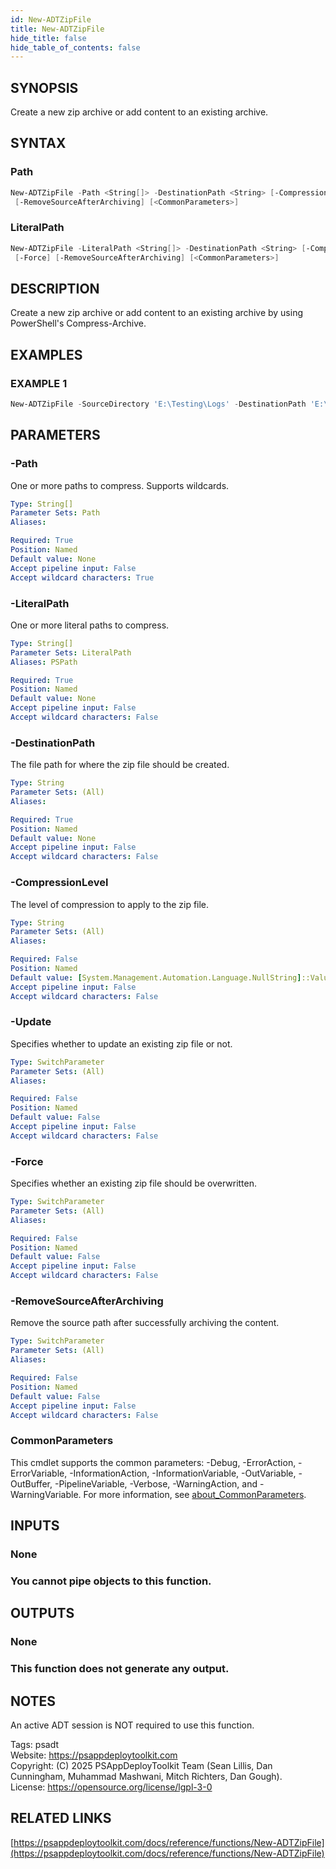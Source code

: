 ```yaml
---
id: New-ADTZipFile
title: New-ADTZipFile
hide_title: false
hide_table_of_contents: false
---
```


## SYNOPSIS

Create a new zip archive or add content to an existing archive.

## SYNTAX

### Path

```powershell
New-ADTZipFile -Path <String[]> -DestinationPath <String> [-CompressionLevel <String>] [-Update] [-Force]
 [-RemoveSourceAfterArchiving] [<CommonParameters>]
```

### LiteralPath

```powershell
New-ADTZipFile -LiteralPath <String[]> -DestinationPath <String> [-CompressionLevel <String>] [-Update]
 [-Force] [-RemoveSourceAfterArchiving] [<CommonParameters>]
```

## DESCRIPTION

Create a new zip archive or add content to an existing archive by using PowerShell's Compress-Archive.

## EXAMPLES

### EXAMPLE 1

```powershell
New-ADTZipFile -SourceDirectory 'E:\Testing\Logs' -DestinationPath 'E:\Testing\TestingLogs.zip'
```

## PARAMETERS

### -Path

One or more paths to compress.
Supports wildcards.

```yaml
Type: String[]
Parameter Sets: Path
Aliases:

Required: True
Position: Named
Default value: None
Accept pipeline input: False
Accept wildcard characters: True
```

### -LiteralPath

One or more literal paths to compress.

```yaml
Type: String[]
Parameter Sets: LiteralPath
Aliases: PSPath

Required: True
Position: Named
Default value: None
Accept pipeline input: False
Accept wildcard characters: False
```

### -DestinationPath

The file path for where the zip file should be created.

```yaml
Type: String
Parameter Sets: (All)
Aliases:

Required: True
Position: Named
Default value: None
Accept pipeline input: False
Accept wildcard characters: False
```

### -CompressionLevel

The level of compression to apply to the zip file.

```yaml
Type: String
Parameter Sets: (All)
Aliases:

Required: False
Position: Named
Default value: [System.Management.Automation.Language.NullString]::Value
Accept pipeline input: False
Accept wildcard characters: False
```

### -Update

Specifies whether to update an existing zip file or not.

```yaml
Type: SwitchParameter
Parameter Sets: (All)
Aliases:

Required: False
Position: Named
Default value: False
Accept pipeline input: False
Accept wildcard characters: False
```

### -Force

Specifies whether an existing zip file should be overwritten.

```yaml
Type: SwitchParameter
Parameter Sets: (All)
Aliases:

Required: False
Position: Named
Default value: False
Accept pipeline input: False
Accept wildcard characters: False
```

### -RemoveSourceAfterArchiving

Remove the source path after successfully archiving the content.

```yaml
Type: SwitchParameter
Parameter Sets: (All)
Aliases:

Required: False
Position: Named
Default value: False
Accept pipeline input: False
Accept wildcard characters: False
```

### CommonParameters

This cmdlet supports the common parameters: -Debug, -ErrorAction, -ErrorVariable, -InformationAction, -InformationVariable, -OutVariable, -OutBuffer, -PipelineVariable, -Verbose, -WarningAction, and -WarningVariable. For more information, see [about_CommonParameters](http://go.microsoft.com/fwlink/?LinkID=113216).

## INPUTS

### None

### You cannot pipe objects to this function.
## OUTPUTS

### None

### This function does not generate any output.
## NOTES
An active ADT session is NOT required to use this function.

Tags: psadt<br />
Website: https://psappdeploytoolkit.com<br />
Copyright: (C) 2025 PSAppDeployToolkit Team (Sean Lillis, Dan Cunningham, Muhammad Mashwani, Mitch Richters, Dan Gough).<br />
License: https://opensource.org/license/lgpl-3-0

## RELATED LINKS

[https://psappdeploytoolkit.com/docs/reference/functions/New-ADTZipFile](https://psappdeploytoolkit.com/docs/reference/functions/New-ADTZipFile)
